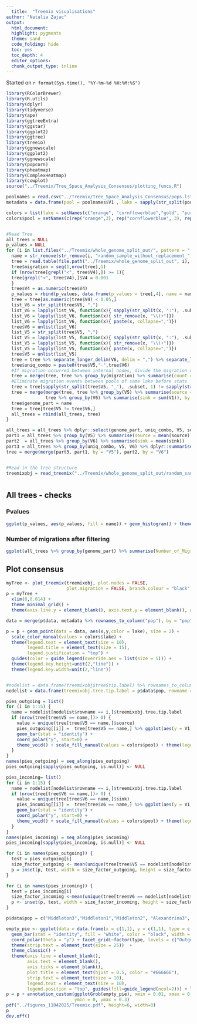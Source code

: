 ```yaml
---
  title:  "Treemix visualisations"
author: "Natalia Zajac"
output:
  html_document: 
  highlight: pygments
  theme: sand
  code_folding: hide
  toc: yes
  toc_depth: 4
  editor_options: 
  chunk_output_type: inline
---
```


Started on `r format(Sys.time(), "%Y-%m-%d %H:%M:%S")`

```r
library(RColorBrewer)
library(R.utils)
library(dplyr)
library(tidyverse)
library(ape)
library(ggtreeExtra)
library(ggstar)
library(ggplot2)
library(ggtree)
library(treeio)
library(ggnewscale)
library(ggplot2)
library(ggnewscale)
library(popcorn)
library(pheatmap)
library(ComplexHeatmap)
library(cowplot)
source("../Treemix/Tree_Space_Analysis_Consensus/plotting_funcs.R")

poolnames = read.csv("../Treemix/Tree_Space_Analysis_Consensus/pops.lst.txt", sep = " ", header = F)
metadata = data.frame(pool = poolnames$V1 , lake = sapply(str_split(poolnames$V1, "_"), .subset, 1)) %>% column_to_rownames("pool") %>% mutate(lake = if_else(lake == "Alex", "Alexandrina", lake))

colors = list(lake = setNames(c("orange", "cornflowerblue","gold", "purple", "darkgreen"), unique(metadata$lake)))
colors$pool = setNames(c(rep("orange",3), rep("cornflowerblue", 3), rep("gold", 3), rep("purple", 4), rep("darkgreen", 3)), poolnames$V1)


#Read Tree
all_trees = NULL
p_values = NULL
for (i in list.files("../Treemix/whole_genome_split_out/", pattern = ".treeout.gz")[c(-18,-19)]){
  name = str_remove(str_remove(i, "random_sample_without_replacement_"), ".treeout.gz")
  tree = read.table(file.path("../Treemix/whole_genome_split_out", i), skip = 1)
  tree$migration = seq(1,nrow(tree),1)
  if (nrow(tree[grepl("<", tree$V4),]) >= 1){
  tree[grepl("<", tree$V4),]$V4 = 0.001
  }
  tree$V4 = as.numeric(tree$V4)
  p_values = rbind(p_values, data.frame(p_values = tree[,4], name = name))
  tree = tree[as.numeric(tree$V4) < 0.05,]
  list_V6 = str_split(tree$V6, ",")
  list_V6 = lapply(list_V6, function(x){ sapply(str_split(x, ":"), .subset, 1)})
  list_V6 = lapply(list_V6, function(x){ str_remove(x, "\\(+")})
  list_V6 = lapply(list_V6, function(x){ paste(x, collapse=",")})
  tree$V6 = unlist(list_V6)
  list_V5 = str_split(tree$V5, ",")
  list_V5 = lapply(list_V5, function(x){ sapply(str_split(x, ":"), .subset, 1)})
  list_V5 = lapply(list_V5, function(x){ str_remove(x, "\\(+")})
  list_V5 = lapply(list_V5, function(x){ paste(x, collapse=",")})
  tree$V5 = unlist(list_V5)
  tree = tree %>% separate_longer_delim(V6, delim = ",") %>% separate_longer_delim(V5, delim = ",") 
  tree$uniq_combo = paste0(tree$V5,"-",tree$V6)
  #If migration occurred between internal nodes, divide the migration weight by the number of members involved 
  tree = merge(tree, tree %>% group_by(migration) %>% summarise(count = n_distinct(uniq_combo)), by = "migration") %>% mutate(V1 = V1/count)
  #Eliminate migration events between pools of same lake before stats
  tree = tree[sapply(str_split(tree$V5, "_"), .subset, 1) != sapply(str_split(tree$V6, "_"), .subset, 1),]
  tree = merge(merge(tree, tree %>% group_by(V5) %>% summarise(source = sum(V1)), by = "V5"), 
               tree %>% group_by(V6) %>% summarise(sink = sum(V1)), by = "V6")
  tree$genome_part = name
  tree = tree[tree$V5 != tree$V6,]
  all_trees = rbind(all_trees, tree)
}

all_trees = all_trees %>% dplyr::select(genome_part, uniq_combo, V5, source, V6, sink, V1, migration)
part1 = all_trees %>% group_by(V5) %>% summarise(source = mean(source))
part2  = all_trees %>% group_by(V6) %>% summarise(sink = mean(sink))
part3 = all_trees %>% group_by(uniq_combo, V5, V6) %>% dplyr::summarise(V1 = mean(V1))
tree = merge(merge(part3, part1, by = "V5"), part2, by = "V6")


#Read in the tree structure
treemixobj = read_treemix("../Treemix/whole_genome_split_out/random_sample_without_replacement_081")
```

# {.tabset}

## All trees - checks {.tabset}

### Pvalues

```r
ggplot(p_values, aes(p_values, fill = name)) + geom_histogram() + theme(legend.position = "")
```

### Number of migrations after filtering


```r
ggplot(all_trees %>% group_by(genome_part) %>% summarise(Number_of_Migrations = n_distinct(migration)), aes(Number_of_Migrations, fill = genome_part)) + geom_histogram() + theme(legend.position = "")
```

## Plot consensus

```r

myTree <- plot_treemix(treemixobj, plot.nodes = FALSE, 
                       plot.migration = FALSE, branch.colour = "black", branch.width = 0.5, label = TRUE)
p = myTree + 
  xlim(0,0.014) + 
  theme_minimal_grid() + 
  theme(axis.line.y = element_blank(), axis.text.y = element_blank(), axis.title.y = element_blank())

data = merge(p$data, metadata %>% rownames_to_column("pop"), by = "pop")

p = p + geom_point(data = data, aes(x,y,color = lake), size = 2) + 
  scale_color_manual(values = colors$lake) + 
  theme(legend.text = element_text(size = 10), 
        legend.title = element_text(size = 15), 
        legend.justification = "top") + 
  guides(color = guide_legend(override.aes = list(size = 5))) + 
  theme(legend.key.height=unit(2,"line")) + 
  theme(legend.key.width=unit(2,"line"))


#nodelist = data.frame(treemixobj$tree$tip.label) %>% rownames_to_column()
nodelist = data.frame(treemixobj.tree.tip.label = p$data$pop, rowname = seq(1,15,1))

pies_outgoing = list()
for (i in 1:15) {
  name = nodelist[nodelist$rowname == i,]$treemixobj.tree.tip.label
  if (nrow(tree[tree$V5 == name,])> 0) {
    value = unique(tree[tree$V5 == name,]$source)
    pies_outgoing[[i]] =  tree[tree$V5 == name,] %>% ggplot(aes(y = V1, fill = V6, x=sqrt(source)/2, width = sqrt(source))) + 
    geom_bar(stat = "identity") +
    coord_polar("y", start=0) +
    theme_void() + scale_fill_manual(values = colors$pool) + theme(legend.position = "") 
  } 
} 
names(pies_outgoing) = seq_along(pies_outgoing)
pies_outgoing[sapply(pies_outgoing, is.null)] <- NULL

pies_incoming= list()
for (i in 1:15) {
  name = nodelist[nodelist$rowname == i,]$treemixobj.tree.tip.label
  if (nrow(tree[tree$V6 == name,])> 0) {
    value = unique(tree[tree$V6 == name,]$sink)
    pies_incoming[[i]] =  tree[tree$V6 == name,] %>% ggplot(aes(y = V1, fill = V5, x=sqrt(sink)/2, width = sqrt(sink))) + 
    geom_bar(stat = "identity") +
    coord_polar("y", start=0) +
    theme_void() + scale_fill_manual(values = colors$pool) + theme(legend.position = "") 
  } 
} 
names(pies_incoming) = seq_along(pies_incoming)
pies_incoming[sapply(pies_incoming, is.null)] <- NULL

for (i in names(pies_outgoing)) {
  test = pies_outgoing[i]
  size_factor_outgoing <- mean(unique(tree[tree$V5 == nodelist[nodelist$rowname == i,]$treemixobj.tree.tip.label,]$source))/pi * 2
  p = inset(p, test, width = size_factor_outgoing, height = size_factor_outgoing, hjust = 0.002)
}

for (i in names(pies_incoming)) {
  test = pies_incoming[i]
  size_factor_incoming <-mean(unique(tree[tree$V6 == nodelist[nodelist$rowname == i,]$treemixobj.tree.tip.label,]$sink))/pi * 2
  p <- inset(p, test, width = size_factor_incoming, height = size_factor_incoming, hjust = 0.001)
}

p$data$pop = c("Middleton3","Middleton1","Middleton2", "Alexandrina3", "Alexandrina2", "Alexandrina1", "Selfe2","Selfe1","Selfe3", "Mapourika2","Mapourika1","Mapourika3","Paringa2" , "Paringa1","Paringa3")

empty_pie <- ggplot(data = data.frame(x = c(1,1), y = c(1,1), type = c("Outgoing","Incoming")), aes(x = factor(1), y = 1)) +
  geom_bar(stat = "identity", fill = "white", color = "black", width = 1) +
  coord_polar(theta = "y") + facet_grid(~factor(type, levels = c("Outgoing","Incoming"))) + 
  theme(strip.text = element_text(size = 25))  + 
  theme_classic() +
  theme(axis.line = element_blank(),
        axis.text = element_blank(),
        axis.ticks = element_blank(),
        plot.title = element_text(hjust = 0.5, color = "#666666"), 
        strip.text = element_text(size = 10), 
        legend.text = element_text(size = 10), 
        legend.position = "top", guides(fill=guide_legend(ncol=2))) + labs(x = "", y = "") 
p = p + annotation_custom(ggplotGrob(empty_pie), xmin = 0.01, xmax = 0.016, 
                          ymin = 0, ymax = 0.3)
pdf("../figures_11042025/Treemix.pdf", height=6, width=8)
p
dev.off()
```